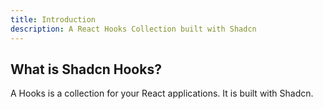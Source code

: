 ```yaml
---
title: Introduction
description: A React Hooks Collection built with Shadcn
---
```


## What is Shadcn Hooks?

A Hooks is a collection for your React applications. It is built with Shadcn.
